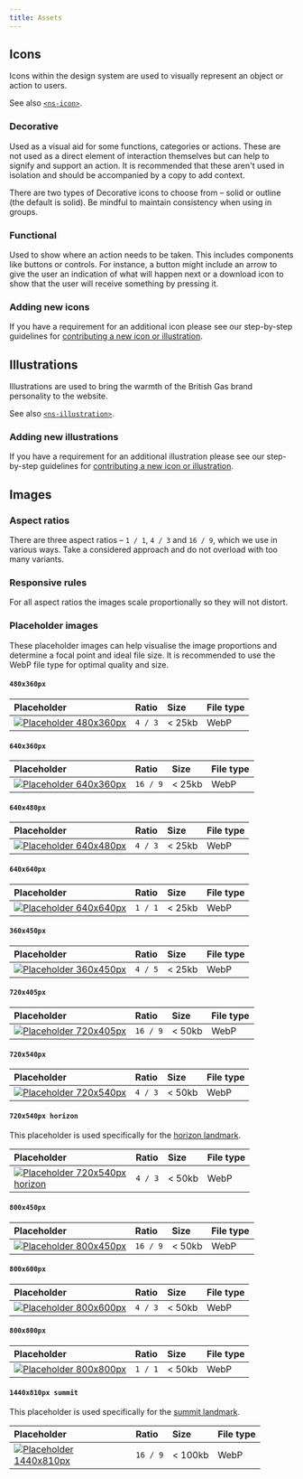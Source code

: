```yaml
---
title: Assets
---
```



## Icons

Icons within the design system are used to visually represent an object or action to users.

See also [`<ns-icon>`](/components/ns-icon).

### Decorative

Used as a visual aid for some functions, categories or actions. These are not used as a direct element of interaction themselves but can help to signify and support an action. It is recommended that these aren't used in isolation and should be accompanied by a copy to add context.

There are two types of Decorative icons to choose from – solid or outline (the default is solid). Be mindful to maintain consistency when using in groups.

### Functional

Used to show where an action needs to be taken. This includes components like buttons or controls. For instance, a button might include an arrow to give the user an indication of what will happen next or a download icon to show that the user will receive something by pressing it.

<BGIcons />

### Adding new icons

If you have a requirement for an additional icon please see our step-by-step guidelines for [contributing a new icon or illustration](/guidelines/contributing#contributing-a-new-icon-or-illustration).

## Illustrations

Illustrations are used to bring the warmth of the British Gas brand personality to the website.

See also [`<ns-illustration>`](/components/ns-illustration).

<BGIllustrations />

### Adding new illustrations

If you have a requirement for an additional illustration please see our step-by-step guidelines for [contributing a new icon or illustration](/guidelines/contributing#contributing-a-new-icon-or-illustration).

## Images

### Aspect ratios

There are three aspect ratios –  `1 / 1`, `4 / 3` and `16 / 9`, which we use in various ways. Take a considered approach and do not overload with too many variants.

### Responsive rules

For all aspect ratios the images scale proportionally so they will not distort.

### Placeholder images

These placeholder images can help visualise the image proportions and determine a focal point and ideal file size. It is recommended to use the WebP file type for optimal quality and size.

#### `480x360px`

| Placeholder | Ratio | Size | File type |
| :--- | :--- | :--- | :--- |
| <a href="/placeholder-4x3-480x360px.webp" title="Download Placeholder 480x360px (opens in new tab)" target="_blank" rel="noopener noreferrer"><img src="/placeholder-4x3-480x360px.webp" style="max-width: 200px;" alt="Placeholder 480x360px" /></a> | `4 / 3` | < 25kb | WebP |

#### `640x360px`

| Placeholder | Ratio | Size | File type |
| :--- | :--- | :--- | :--- |
| <a href="/placeholder-16x9-640x360px.webp" title="Download Placeholder 640x360px (opens in new tab)" target="_blank" rel="noopener noreferrer"><img src="/placeholder-16x9-640x360px.webp" style="max-width: 200px;" alt="Placeholder 640x360px" /></a> | `16 / 9` | < 25kb | WebP |

#### `640x480px`

| Placeholder | Ratio | Size | File type |
| :--- | :--- | :--- | :--- |
| <a href="/placeholder-4x3-640x480px.webp" title="Download Placeholder 640x480px (opens in new tab)" target="_blank" rel="noopener noreferrer"><img src="/placeholder-4x3-640x480px.webp" style="max-width: 200px;" alt="Placeholder 640x480px" /></a> | `4 / 3` | < 25kb | WebP |

#### `640x640px`

| Placeholder | Ratio | Size | File type |
| :--- | :--- | :--- | :--- |
| <a href="/placeholder-1x1-640x640px.webp" title="Download Placeholder 640x640px (opens in new tab)" target="_blank" rel="noopener noreferrer"><img src="/placeholder-1x1-640x640px.webp" style="max-width: 200px;" alt="Placeholder 640x640px" /></a> | `1 / 1` | < 25kb | WebP |

#### `360x450px`

| Placeholder | Ratio | Size | File type |
| :--- | :--- | :--- | :--- |
| <a href="/placeholder-4x5-360x450px.webp" title="Download Placeholder 360x450px (opens in new tab)" target="_blank" rel="noopener noreferrer"><img src="/placeholder-4x5-360x450px.webp" style="max-width: 200px;" alt="Placeholder 360x450px" /></a> | `4 / 5` | < 25kb | WebP |

#### `720x405px`

| Placeholder | Ratio | Size | File type |
| :--- | :--- | :--- | :--- |
| <a href="/placeholder-16x9-720x405px.webp" title="Download Placeholder 640x405px (opens in new tab)" target="_blank" rel="noopener noreferrer"><img src="/placeholder-16x9-720x405px.webp" style="max-width: 200px;" alt="Placeholder 720x405px" /></a> | `16 / 9` | < 50kb | WebP |

#### `720x540px`

| Placeholder | Ratio | Size | File type |
| :--- | :--- | :--- | :--- |
| <a href="/placeholder-4x3-720x540px.webp" title="Download Placeholder 720x540px (opens in new tab)" target="_blank" rel="noopener noreferrer"><img src="/placeholder-4x3-720x540px.webp" style="max-width: 200px;" alt="Placeholder 720x540px" /></a> | `4 / 3` | < 50kb | WebP |

#### `720x540px horizon`

This placeholder is used specifically for the [horizon landmark](/components/ns-landmark#horizon).

| Placeholder | Ratio | Size | File type |
| :--- | :--- | :--- | :--- |
| <a href="/placeholder-4x3-720x540px-horizon.webp" title="Download Placeholder 720x540px horizon (opens in new tab)" target="_blank" rel="noopener noreferrer"><img src="/placeholder-4x3-720x540px-horizon.webp" style="max-width: 200px;" alt="Placeholder 720x540px horizon" /></a> | `4 / 3` | < 50kb | WebP |

#### `800x450px`

| Placeholder | Ratio | Size | File type |
| :--- | :--- | :--- | :--- |
| <a href="/placeholder-16x9-800x450px.webp" title="Download Placeholder 800x450px (opens in new tab)" target="_blank" rel="noopener noreferrer"><img src="/placeholder-16x9-800x450px.webp" style="max-width: 200px;" alt="Placeholder 800x450px" /></a> | `16 / 9` | < 50kb | WebP |

#### `800x600px`

| Placeholder | Ratio | Size | File type |
| :--- | :--- | :--- | :--- |
| <a href="/placeholder-4x3-800x600px.webp" title="Download Placeholder 800x600px (opens in new tab)" target="_blank" rel="noopener noreferrer"><img src="/placeholder-4x3-800x600px.webp" style="max-width: 200px;" alt="Placeholder 800x600px" /></a> | `4 / 3` | < 50kb | WebP |

#### `800x800px`

| Placeholder | Ratio | Size | File type |
| :--- | :--- | :--- | :--- |
| <a href="/placeholder-1x1-800x800px.webp" title="Download Placeholder 800x800px (opens in new tab)" target="_blank" rel="noopener noreferrer"><img src="/placeholder-1x1-800x800px.webp" style="max-width: 200px;" alt="Placeholder 800x800px" /></a> | `1 / 1` | < 50kb | WebP |

#### `1440x810px summit`

This placeholder is used specifically for the [summit landmark](/components/ns-landmark#summit).

| Placeholder | Ratio | Size | File type |
| :--- | :--- | :--- | :--- |
| <a href="/placeholder-16x9-1440x810px.webp" title="Download Placeholder 1440x810px (opens in new tab)" target="_blank" rel="noopener noreferrer"><img src="/placeholder-16x9-1440x810px.webp" style="max-width: 200px;" alt="Placeholder 1440x810px" /></a> | `16 / 9` | < 100kb | WebP |
